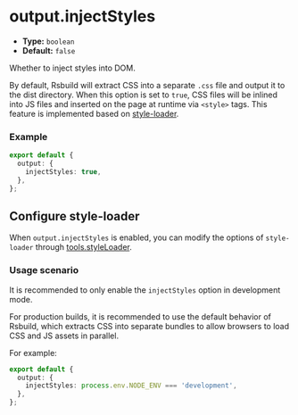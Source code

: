 # output.injectStyles

- **Type:** `boolean`
- **Default:** `false`

Whether to inject styles into DOM.

By default, Rsbuild will extract CSS into a separate `.css` file and output it to the dist directory. When this option is set to `true`, CSS files will be inlined into JS files and inserted on the page at runtime via `<style>` tags. This feature is implemented based on [style-loader](https://www.npmjs.com/package/style-loader).

### Example

```ts
export default {
  output: {
    injectStyles: true,
  },
};
```

## Configure style-loader

When `output.injectStyles` is enabled, you can modify the options of `style-loader` through [tools.styleLoader](/config/tools/style-loader).

### Usage scenario

It is recommended to only enable the `injectStyles` option in development mode.

For production builds, it is recommended to use the default behavior of Rsbuild, which extracts CSS into separate bundles to allow browsers to load CSS and JS assets in parallel.

For example:

```ts
export default {
  output: {
    injectStyles: process.env.NODE_ENV === 'development',
  },
};
```
